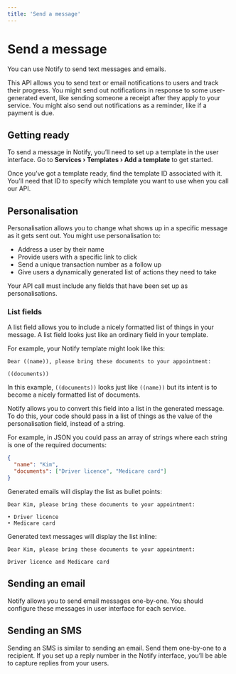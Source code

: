 ```yaml
---
title: 'Send a message'
---
```



# Send a message

You can use Notify to send text messages and emails.

This API allows you to send text or email notifications to users and track
their progress. You might send out notifications in response to some
user-generated event, like sending someone a receipt after they apply to your
service. You might also send out notifications as a reminder, like if a payment
is due.

<Contents />

## Getting ready

To send a message in Notify, you’ll need to set up a template in the user
interface. Go to **Services › Templates › Add a template** to get started.

Once you’ve got a template ready, find the template ID associated with
it. You’ll need that ID to specify which template you want to use when you call
our API.

## Personalisation

Personalisation allows you to change what shows up in a specific message as it
gets sent out. You might use personalisation to:

- Address a user by their name
- Provide users with a specific link to click
- Send a unique transaction number as a follow up
- Give users a dynamically generated list of actions they need to take

Your API call must include any fields that have been set up as personalisations.

### List fields

A list field allows you to include a nicely formatted list of things in your
message. A list field looks just like an ordinary field in your template.

For example, your Notify template might look like this:

```text
Dear ((name)), please bring these documents to your appointment:

((documents))
```

In this example, `((documents))` looks just like `((name))` but its intent is to
become a nicely formatted list of documents.

Notify allows you to convert this field into a list in the generated message.
To do this, your code should pass in a list of things as the value of the
personalisation field, instead of a string.

For example, in JSON you could pass an array of strings where each string is one
of the required documents:

```json
{
  "name": "Kim",
  "documents": ["Driver licence", "Medicare card"]
}
```

Generated emails will display the list as bullet points:

```text
Dear Kim, please bring these documents to your appointment:

• Driver licence
• Medicare card
```

Generated text messages will display the list inline:

```text
Dear Kim, please bring these documents to your appointment:

Driver licence and Medicare card
```

## Sending an email

Notify allows you to send email messages one-by-one. You should configure these
messages in user interface for each service.

<Examples reference="sending-emails" title="Sending an email" />

## Sending an SMS

Sending an SMS is similar to sending an email. Send them one-by-one to a
recipient. If you set up a reply number in the Notify interface, you’ll be able
to capture replies from your users.

<Examples reference="sending-texts" title="Sending an SMS" />
